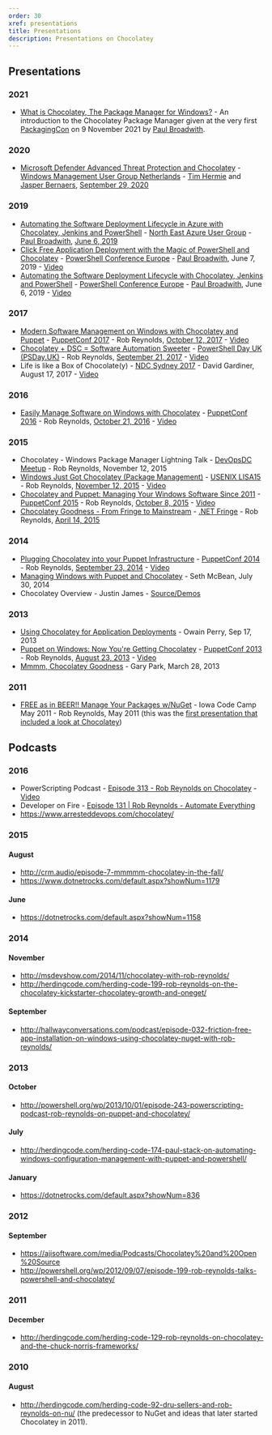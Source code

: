 ```yaml
---
order: 30
xref: presentations
title: Presentations
description: Presentations on Chocolatey
---
```


## Presentations

### 2021

* [What is Chocolatey, The Package Manager for Windows?](https://www.youtube.com/watch?v=knnMgOTVRmU) - An introduction to the Chocolatey Package Manager given at the very first [PackagingCon](https://packaging-con.org) on 9 November 2021 by [Paul Broadwith](https://blog.pauby.com).

### 2020

* [Microsoft Defender Advanced Threat Protection and Chocolatey](https://www.slideshare.net/slideshow/embed_code/key/GghOiJlFmVINOx) - [Windows Management User Group Netherlands](https://www.meetup.com/WMUG_NL/) - [Tim Hermie](https://www.cloud-boy.be) and [Jasper Bernaers](https://jasperbernaers.com/), [September 29, 2020](https://www.meetup.com/WMUG_NL/events/273266512/)

### 2019

* [Automating the Software Deployment Lifecycle in Azure with Chocolatey, Jenkins and PowerShell](https://blog.pauby.com/presentation/20190702-neaug/) - [North East Azure User Group](https://www.meetup.com/North-East-Azure-User-Group/) - [Paul Broadwith](https://pauby.com), [June 6, 2019](https://www.meetup.com/North-East-Azure-User-Group/events/261825832/)
* [Click Free Application Deployment with the Magic of PowerShell and Chocolatey](https://blog.pauby.com/presentation/20190607-psconfeu/) - [PowerShell Conference Europe](https://psconf.eu/2019/) - [Paul Broadwith](https://pauby.com), June 7, 2019 - [Video](https://www.youtube.com/watch?v=HAWRkWMnAus&list=PLfpfxDPYyd6KBiKwl2oopwG8ogAUtQ9nP)
* [Automating the Software Deployment Lifecycle with Chocolatey, Jenkins and PowerShell](https://blog.pauby.com/presentation/20190606-psconfeu/) - [PowerShell Conference Europe](https://psconf.eu/2019/) - [Paul Broadwith](https://pauby.com), June 6, 2019 - [Video](https://www.youtube.com/watch?v=TvWl2VzGo5U&list=PLfpfxDPYyd6KBiKwl2oopwG8ogAUtQ9nP)

### 2017

* [Modern Software Management on Windows with Chocolatey and Puppet](https://www.slideshare.net/ferventcoder/modern-software-management-on-windows-with-chocolatey-and-puppet) - [PuppetConf 2017](https://puppetconf.com) - Rob Reynolds, [October 12, 2017](https://puppetconf17.sched.com/event/B4xQ) - [Video](https://www.youtube.com/watch?v=6gQtcoLaMI0)
* [Chocolatey + DSC = Software Automation Sweeter](https://www.slideshare.net/ferventcoder/chocolatey-dsc-software-automation-sweeter-powershell-day-uk/) - [PowerShell Day UK (PSDay.UK)](https://psday.uk/) - Rob Reynolds, [September 21, 2017](https://psday.uk/#1499890705418-efb95a0a-2abb) - [Video](https://www.youtube.com/watch?v=KZzn_TurdPI)
* Life is like a Box of Chocolate(y) - [NDC Sydney 2017](https://ndcsydney.com/) - David Gardiner, August 17, 2017 - [Video](https://www.youtube.com/watch?v=sq2mqeIG2I4)

### 2016

* [Easily Manage Software on Windows with Chocolatey](http://www.slideshare.net/ferventcoder/easily-manage-software-on-windows-with-chocolatey-puppetconf-2016) - [PuppetConf 2016](https://2016.puppetconf.com/) - Rob Reynolds, [October 21, 2016](http://sched.co/6fk5) - [Video](https://www.youtube.com/watch?v=K5jq35wezHI)

### 2015

* Chocolatey - Windows Package Manager Lightning Talk - [DevOpsDC Meetup](http://www.meetup.com/DevOpsDC/events/226003653/) - Rob Reynolds, November 12, 2015
* [Windows Just Got Chocolatey (Package Management)](http://www.slideshare.net/ferventcoder/windows-just-got-chocolatey-package-management-lisa15) - [USENIX LISA15](https://www.usenix.org/conference/lisa15) - Rob Reynolds, [November 12, 2015](https://www.usenix.org/conference/lisa15/conference-program/presentation/reynolds) - [Video](https://www.usenix.org/conference/lisa15/conference-program/presentation/reynolds)
* [Chocolatey and Puppet: Managing Your Windows Software Since 2011](http://www.slideshare.net/ferventcoder/chocolatey-and-puppet-managing-your-windows-software-since-2011) - [PuppetConf 2015](https://2015.puppetconf.com/) - Rob Reynolds, [October 8, 2015](http://sched.co/3hM1) - [Video](https://www.youtube.com/watch?v=NNM2H4GsWYA)
* [Chocolatey Goodness - From Fringe to Mainstream](http://www.slideshare.net/ferventcoder/chocolatey-goodness-from-fringe-to-mainstream-dotnetfringe) - [.NET Fringe](http://dotnetfringe.org/) - Rob Reynolds, [April 14, 2015](http://lanyrd.com/2015/dotnetfringe/sdkxkq/)

### 2014

* [Plugging Chocolatey into your Puppet Infrastructure](http://www.slideshare.net/ferventcoder/chocolatey-puppet-conf2014) - [PuppetConf 2014](http://2014.puppetconf.com/) - Rob Reynolds, [September 23, 2014](http://sched.co/1kHU71L) - [Video](https://www.youtube.com/watch?v=cZl_wKSciVk)
* [Managing Windows with Puppet and Chocolatey](http://www.slideshare.net/SethMcBean/managing-windows-with-puppet-and-chocolatey) - Seth McBean, July 30, 2014
* Chocolatey Overview - Justin James - [Source/Demos](https://github.com/digitaldrummerj/ChocolateyTalk)

### 2013

* [Using Chocolatey for Application Deployments](http://www.slideshare.net/perryofpeek/using-chocolatey-for-application-deployments) - Owain Perry, Sep 17, 2013
* [Puppet on Windows: Now You're Getting Chocolatey](http://www.slideshare.net/ferventcoder/puppet-on-windows-now-youre-getting-chocolatey-puppetconf2013) - [PuppetConf 2013](http://2013.puppetconf.com) - Rob Reynolds, [August 23, 2013](http://sched.co/11MpBOE) - [Video](https://www.youtube.com/watch?v=Im30wziOrBs)
* [Mmmm, Chocolatey Goodness](http://www.slideshare.net/gep13/mmmm-chocolatey-goodness) - Gary Park, March 28, 2013

### 2011

* [FREE as in BEER!! Manage Your Packages w/NuGet](http://dl.dropbox.com/u/9391884/NuGet.ppsx) - Iowa Code Camp May 2011 - Rob Reynolds, May 2011 (this was the [first presentation that included a look at Chocolatey](http://ferventcoder.com/robz/archive/2011/05/06/iowa-code-camp-presentations.aspx))

## Podcasts

### 2016

* PowerScripting Podcast - [Episode 313 - Rob Reynolds on Chocolatey](https://powershell.org/2016/05/11/episode-313-powerscripting-podcast-rob-reynolds-on-chocolatey/) - [Video](https://www.youtube.com/watch?v=pd5QEkXUeDI)
* Developer on Fire - [Episode 131 | Rob Reynolds - Automate Everything](http://developeronfire.com/episode-131-rob-reynolds-automate-everything)
* https://www.arresteddevops.com/chocolatey/

### 2015

#### August

* http://crm.audio/episode-7-mmmmm-chocolatey-in-the-fall/
* https://www.dotnetrocks.com/default.aspx?showNum=1179

#### June

* https://dotnetrocks.com/default.aspx?showNum=1158

### 2014

#### November

* http://msdevshow.com/2014/11/chocolatey-with-rob-reynolds/
* http://herdingcode.com/herding-code-199-rob-reynolds-on-the-chocolatey-kickstarter-chocolatey-growth-and-oneget/

#### September

* http://hallwayconversations.com/podcast/episode-032-friction-free-app-installation-on-windows-using-chocolatey-nuget-with-rob-reynolds/

### 2013

#### October

* http://powershell.org/wp/2013/10/01/episode-243-powerscripting-podcast-rob-reynolds-on-puppet-and-chocolatey/

#### July

* http://herdingcode.com/herding-code-174-paul-stack-on-automating-windows-configuration-management-with-puppet-and-powershell/

#### January

* https://dotnetrocks.com/default.aspx?showNum=836

### 2012

#### September

* https://ajisoftware.com/media/Podcasts/Chocolatey%20and%20Open%20Source
* http://powershell.org/wp/2012/09/07/episode-199-rob-reynolds-talks-powershell-and-chocolatey/

### 2011

#### December

* http://herdingcode.com/herding-code-129-rob-reynolds-on-chocolatey-and-the-chuck-norris-frameworks/

### 2010

#### August

* http://herdingcode.com/herding-code-92-dru-sellers-and-rob-reynolds-on-nu/ (the predecessor to NuGet and ideas that later started Chocolatey in 2011).
